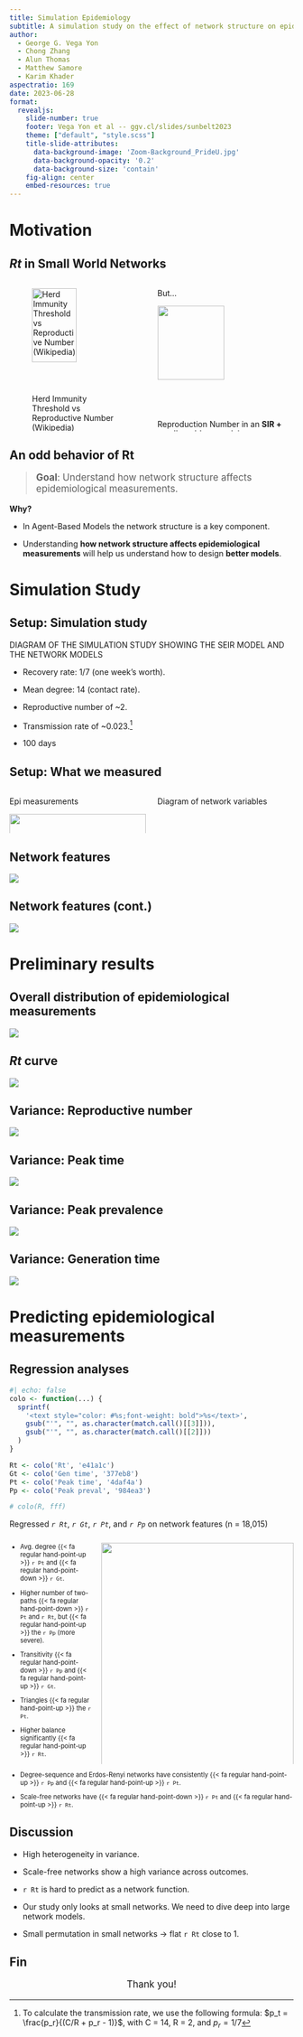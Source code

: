 ```yaml
---
title: Simulation Epidemiology
subtitle: A simulation study on the effect of network structure on epidemiological measurements</text><br>Sunbelt 2023<br>Portland, Oregon
author: 
  - George G. Vega Yon
  - Chong Zhang
  - Alun Thomas
  - Matthew Samore
  - Karim Khader
aspectratio: 169
date: 2023-06-28
format:
  revealjs:
    slide-number: true
    footer: Vega Yon et al -- ggv.cl/slides/sunbelt2023
    theme: ["default", "style.scss"]
    title-slide-attributes: 
      data-background-image: 'Zoom-Background_PrideU.jpg'
      data-background-opacity: '0.2'
      data-background-size: 'contain'
    fig-align: center
    embed-resources: true
---
```


# Motivation {background-color="#890000"}

## *Rt* in Small World Networks 

::: {.columns}
::: {.column .fragment .fade-up width="45%"}



![Herd Immunity Threshold vs Reproductive Number [(Wikipedia)](https://commons.wikimedia.org/wiki/File:Herd_immunity_threshold_vs_r0.svg)](https://upload.wikimedia.org/wikipedia/commons/0/0f/Herd_immunity_threshold_vs_r0.svg){width=70%}

- Rt > 1: Epidemic grows.
- Rt < 1: Epidemic shrinks.
:::

::: {.column .fragment .fade-up width="45%"}

But...

![](data/small-world-example.png){width=70%}

Reproduction Number in an **SIR + small world network is on average <1**!

::: 
:::

## An odd behavior of Rt

::: {style="font-size:120%"}
> **Goal**: Understand how network structure affects epidemiological measurements.
:::

::: {.fragment .fade-up}
**Why?**
:::

::: {.fragment .fade-up}
- In Agent-Based Models the network structure is a key component.
:::

::: {.fragment .fade-up}
- Understanding **how network structure affects epidemiological measurements** will help us understand how to design **better models**.
:::


# Simulation Study {background-color="#890000"}

## Setup: Simulation study

DIAGRAM OF THE SIMULATION STUDY SHOWING THE SEIR MODEL AND THE NETWORK MODELS

- Recovery rate: $1/7$ (one week's worth).

- Mean degree: 14 (contact rate).

- Reproductive number of ~2.

- Transmission rate of ~0.023.[^tratecomputation]

- 100 days

<!-- $RepNum = C_{rate} \times p_t\sum_{k = 0}(1 - p_r)(1 - p_t) = \frac{C_rate}{1 - (1 - p_r)(1 - p_t)}p_t$

RepNum = 2 and $p_r = 1/7$

Therefore, -->

[^tratecomputation]: To calculate the transmission rate, we use the following formula: $p_t = \frac{p_r}{(C/R + p_r - 1)}$, with C = 14, R = 2, and $p_r = 1/7$

## Setup: What we measured

::: {.columns}

::: {.column width=50%}

Epi measurements

![](data/figures/diagrams-stats.svg){width=100%}

:::

::: {.column width=50%}

Diagram of network variables

:::
:::


## Network features

![](data/figures/03-report-ergm-vars.png){fig-align="center"}

## Network features (cont.)

![](data/figures/03-report-igraph-vars.png){fig-align="center"}

# Preliminary results {background-color="#890000"}

## Overall distribution of epidemiological measurements

![](data/figures/03-report-pairwise.png){fig-align="center"}

## *Rt* curve

![](data/figures/04-repnums-rt-by-nettype.png){fig-align="center"}

## Variance: Reproductive number

![](data/figures/05-variance-rt.png){fig-align="center"}

## Variance: Peak time

![](data/figures/05-variance-peak-time.png){fig-align="center"}

## Variance: Peak prevalence

![](data/figures/05-variance-peak-preval.png){fig-align="center"}

## Variance: Generation time

![](data/figures/05-variance-gentime.png){fig-align="center"}

# Predicting epidemiological measurements {background-color="#890000"}

## Regression analyses

<!--
#e41a1c
#377eb8
#4daf4a
#984ea3
-->

```r
#| echo: false
colo <- function(...) {
  sprintf(
    '<text style="color: #%s;font-weight: bold">%s</text>',
    gsub("'", "", as.character(match.call()[[3]])),
    gsub("'", "", as.character(match.call()[[2]]))
  )
}

Rt <- colo('Rt', 'e41a1c')
Gt <- colo('Gen time', '377eb8')
Pt <- colo('Peak time', '4daf4a')
Pp <- colo('Peak preval', '984ea3')

# colo(R, fff)
```

Regressed *`r Rt`*, *`r Gt`*, *`r Pt`*, and *`r Pp`* on network features (n = 18,015)

::: {.columns style="font-size: 80%;"}

::: {.column width="30%"}
::: {.fragment}
- Avg. degree {{< fa regular hand-point-up >}} `r Pt` and {{< fa regular hand-point-down >}} `r Gt`.
:::

::: {.fragment}
- Higher number of two-paths {{< fa regular hand-point-down >}} `r Pt` and `r Rt`, but {{< fa regular hand-point-up >}} the `r Pp` (more severe).
:::

::: {.fragment}
- Transitivity {{< fa regular hand-point-down >}} `r Pp` and {{< fa regular hand-point-up >}} `r Gt`.
:::

::: {.fragment}
- Triangles {{< fa regular hand-point-up >}} the `r Pt`.
:::

::: {.fragment}
- Higher balance significantly {{< fa regular hand-point-up >}} `r Rt`.
:::
:::

::: {.column width="70%"}
![](data/figures/03-report-coefficients.png){fig-align="center" width=100%}
:::

:::

::: {.fragment style="font-size: 80%;"}
- Degree-sequence and Erdos-Renyi networks have consistently {{< fa regular hand-point-up >}} `r Pp` and {{< fa regular hand-point-up >}} `r Pt`.
:::

::: {.fragment style="font-size: 80%;"}
- Scale-free networks have {{< fa regular hand-point-down >}} `r Pt` and {{< fa regular hand-point-up >}} `r Rt`.
:::
## Discussion

- High heterogeneity in variance.

- Scale-free networks show a high variance across outcomes.

- `r Rt` is hard to predict as a network function.

- Our study only looks at small networks. We need to dive deep into large network models.

- Small permutation in small networks -> flat `r Rt` close to 1.

## Fin

::: {style="font-size: 120%; text-align: center;"}
Thank you!
:::
